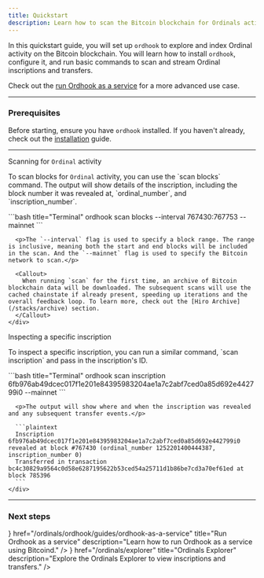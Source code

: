 ```yaml
---
title: Quickstart
description: Learn how to scan the Bitcoin blockchain for Ordinals activity.
---
```



In this quickstart guide, you will set up `ordhook` to explore and index Ordinal activity on the Bitcoin blockchain. You will learn how to install `ordhook`, configure it, and run basic commands to scan and stream Ordinal inscriptions and transfers.

Check out the [run Ordhook as a service](/ordinals/ordhook/guides/ordhook-as-a-service) for a more advanced use case.

---

### Prerequisites

Before starting, ensure you have `ordhook` installed. If you haven't already, check out the [installation](/ordinals/ordhook/installation) guide.

---

<div className='steps space-y-10'>
  <Step>
    <div className="flex flex-col space-y-3">
      <div className="w-full">
        <p className='text-lg font-bold m-0 dark:text-primary-foreground'>Scanning for <code className='text-lg'>Ordinal</code> activity</p>
        <div className='flex flex-col space-y-0'>
          <p>To scan blocks for <code>Ordinal</code> activity, you can use the `scan blocks` command. The output will show details of the inscription, including the block number it was revealed at, `ordinal_number`, and `inscription_number`.</p>
        </div>
      </div>
      <div className="w-full">
        ```bash title="Terminal"
        ordhook scan blocks --interval 767430:767753 --mainnet
        ```
      </div>

      <p>The `--interval` flag is used to specify a block range. The range is inclusive, meaning both the start and end blocks will be included in the scan. And the `--mainnet` flag is used to specify the Bitcoin network to scan.</p>
    
      <Callout>
        When running `scan` for the first time, an archive of Bitcoin blockchain data will be downloaded. The subsequent scans will use the cached chainstate if already present, speeding up iterations and the overall feedback loop. To learn more, check out the [Hiro Archive](/stacks/archive) section.
      </Callout>
    </div>
  </Step>

  <Step>
    <div className="flex flex-col space-y-3">
      <div className="w-full">
        <p className='text-lg font-bold m-0 dark:text-primary-foreground'>Inspecting a specific inscription</p>
        <p>To inspect a specific inscription, you can run a similar command, `scan inscription` and pass in the inscription's ID.</p>
      </div>
      <div className="w-full">
        ```bash title="Terminal"
        ordhook scan inscription 6fb976ab49dcec017f1e201e84395983204ae1a7c2abf7ced0a85d692e442799i0 --mainnet
        ```
      </div>

      <p>The output will show where and when the inscription was revealed and any subsequent transfer events.</p>

      ```plaintext
      Inscription 6fb976ab49dcec017f1e201e84395983204ae1a7c2abf7ced0a85d692e442799i0 revealed at block #767430 (ordinal_number 1252201400444387, inscription_number 0)
      Transferred in transaction bc4c30829a9564c0d58e6287195622b53ced54a25711d1b86be7cd3a70ef61ed at block 785396
      ```
    </div>
  </Step>
</div>

---

### Next steps

<Cards className='sm:grid-cols-1'>
  <SmallCard
    icon={<Code className='text-primary' />}
    href="/ordinals/ordhook/guides/ordhook-as-a-service"
    title="Run Ordhook as a service"
    description="Learn how to run Ordhook as a service using Bitcoind."
  />
  <SmallCard
    icon={<Terminal className='text-primary' />}
    href="/ordinals/explorer"
    title="Ordinals Explorer"
    description="Explore the Ordinals Explorer to view inscriptions and transfers."
  />
</Cards>
